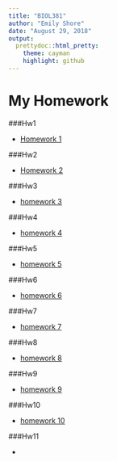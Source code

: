 ```yaml
---
title: "BIOL381"
author: "Emily Shore"
date: "August 29, 2018"
output: 
  prettydoc::html_pretty:
    theme: cayman
    highlight: github
---
```



# My Homework

###Hw1

* [Homework 1](homework_1.html)

###Hw2

* [Homework 2](homework_2.html)

###Hw3

* [homework 3](homework_3.html)

###Hw4

* [homework 4](homework_4.html)

###Hw5

* [homework 5](homework_5.html)

###Hw6

* [homework 6](homework_6.html)

###Hw7

* [homework 7](homework_7.html)

###Hw8

* [homework 8](homework_8.html)

###Hw9

* [homework 9](homework_9.html)

###Hw10

* [homework 10](homework_10.html)

###Hw11

*